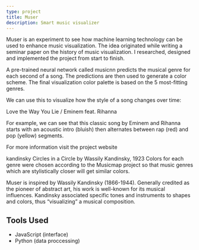 ```yaml
---
type: project
title: Muser
description: Smart music visualizer
---
```


Muser is an experiment to see how machine learning technology can be used to
enhance music visualization. The idea originated while writing a seminar paper
on the history of music visualization. I researched, designed and implemented
the project from start to finish.

A pre-trained neural network called musicnn predicts the musical genre for each
second of a song. The predictions are then used to generate a color scheme. The
final visualization color palette is based on the 5 most-fitting genres.

We can use this to visualize how the style of a song changes over time:

Love the Way You Lie / Eminem feat. Rihanna

For example, we can see that this classic song by Eminem and Rihanna starts with
an acoustic intro (bluish) then alternates between rap (red) and pop (yellow)
segments.

For more information visit the project website

kandinsky Circles in a Circle by Wassily Kandinsky, 1923 Colors for each genre
were chosen according to the Musicmap project so that music genres which are
stylistically closer will get similar colors.

Muser is inspired by Wassily Kandinsky (1866-1944). Generally credited as the
pioneer of abstract art, his work is well-known for its musical influences.
Kandinsky associated specific tones and instruments to shapes and colors, thus
“visualizing” a musical composition.

## Tools Used

- JavaScript (interface)
- Python (data proccessing)

